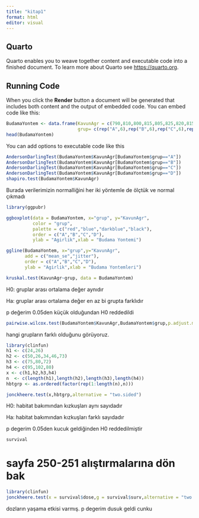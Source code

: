 ```yaml
---
title: "kitap1"
format: html
editor: visual
---
```


## Quarto

Quarto enables you to weave together content and executable code into a finished document. To learn more about Quarto see <https://quarto.org>.

## Running Code

When you click the **Render** button a document will be generated that includes both content and the output of embedded code. You can embed code like this:

```r
BudamaYontem <- data.frame(KavunAgr = c(790,810,800,815,805,825,820,815,810,820,815,805,770,785,765,780,800,770,760,770,750,770,760,765),
                           grup= c(rep("A",6),rep("B",6),rep("C",6),rep("D",6)))
head(BudamaYontem)
```

You can add options to executable code like this

```r
AndersonDarlingTest(BudamaYontem$KavunAgr[BudamaYontem$grup=="A"])
AndersonDarlingTest(BudamaYontem$KavunAgr[BudamaYontem$grup=="B"])
AndersonDarlingTest(BudamaYontem$KavunAgr[BudamaYontem$grup=="C"])
AndersonDarlingTest(BudamaYontem$KavunAgr[BudamaYontem$grup=="D"])
shapiro.test(BudamaYontem$KavunAgr)
```

Burada verilerimizin normalliğini her iki yöntemle de ölçtük ve normal çıkmadı

```r
library(ggpubr)

ggboxplot(data = BudamaYontem, x="grup", y="KavunAgr",
          color = "grup",
          palette = c("red","blue","darkblue","black"),
          order = c("A","B","C","D"),
          ylab = "Agirlik",xlab = "Budama Yontemi")
```

```r
ggline(BudamaYontem, x="grup",y="KavunAgr",
       add = c("mean_se","jitter"),
       order = c("A","B","C","D"),
       ylab = "Agirlik",xlab = "Budama Yontemleri")
```

```r
kruskal.test(KavunAgr~grup, data = BudamaYontem)

```

H0: gruplar arası ortalama değer aynıdır

Ha: gruplar arası ortalama değer en az bi grupta farklıdır

p değerim 0.05den küçük olduğundan H0 reddedildi

```r
pairwise.wilcox.test(BudamaYontem$KavunAgr,BudamaYontem$grup,p.adjust.method = "none",exact = F)

```

hangi grupların farklı olduğunu görüyoruz.

```r
library(clinfun)
h1 <- c(24,26)
h2 <- c(50,26,34,46,73)
h3 <- c(75,80,72)
h4 <- c(95,102,80)
x <- c(h1,h2,h3,h4)
n  <- c(length(h1),length(h2),length(h3),length(h4))
hbtgrp <- as.ordered(factor(rep(1:length(n),n)))
```

```r
jonckheere.test(x,hbtgrp,alternative = "two.sided")

```

H0: habitat bakımından kızkuşları aynı sayıdadır

Ha: habitat bakımından kızkuşları farklı sayıdadır

p degerim 0.05den kucuk geldiğinden H0 reddedilmiştir

```r
survival
```

# sayfa 250-251 alıştırmalarına dön bak

```r
library(clinfun)
jonckheere.test(x = survival$dose,g = survival$surv,alternative = "two.sided")
```

dozların yaşama etkisi varmış. p degerim dusuk geldi cunku

```r


```
